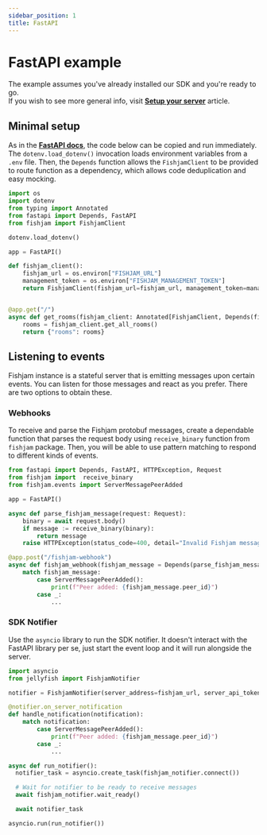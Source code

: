 ```yaml
---
sidebar_position: 1
title: FastAPI
---
```


# FastAPI example

The example assumes you've already installed our SDK and you're ready to go.  
If you wish to see more general info, visit [**Setup your server**](/production/server) article.

## Minimal setup

As in the [**FastAPI docs**](https://fastapi.tiangolo.com/tutorial/first-steps/), the code below can be copied and run immediately.
The `dotenv.load_dotenv()` invocation loads environment variables from a `.env` file.
Then, the `Depends` function allows the `FishjamClient` to be provided to route function as a dependency, which allows code deduplication and easy mocking.

```python
import os
import dotenv
from typing import Annotated
from fastapi import Depends, FastAPI
from fishjam import FishjamClient

dotenv.load_dotenv()

app = FastAPI()

def fishjam_client():
    fishjam_url = os.environ["FISHJAM_URL"]
    management_token = os.environ["FISHJAM_MANAGEMENT_TOKEN"]
    return FishjamClient(fishjam_url=fishjam_url, management_token=management_token)


@app.get("/")
async def get_rooms(fishjam_client: Annotated[FishjamClient, Depends(fishjam_client)]):
    rooms = fishjam_client.get_all_rooms()
    return {"rooms": rooms}
```

## Listening to events

Fishjam instance is a stateful server that is emitting messages upon certain events.
You can listen for those messages and react as you prefer.
There are two options to obtain these.

### Webhooks

To receive and parse the Fishjam protobuf messages, create a dependable function that parses the request body using `receive_binary` function from `fishjam` package.
Then, you will be able to use pattern matching to respond to different kinds of events.

```python
from fastapi import Depends, FastAPI, HTTPException, Request
from fishjam import  receive_binary
from fishjam.events import ServerMessagePeerAdded

app = FastAPI()

async def parse_fishjam_message(request: Request):
    binary = await request.body()
    if message := receive_binary(binary):
        return message
    raise HTTPException(status_code=400, detail="Invalid Fishjam message")

@app.post("/fishjam-webhook")
async def fishjam_webhook(fishjam_message = Depends(parse_fishjam_message)):
    match fishjam_message:
        case ServerMessagePeerAdded():
            print(f"Peer added: {fishjam_message.peer_id}")
        case _:
            ...
```

### SDK Notifier

Use the `asyncio` library to run the SDK notifier.
It doesn't interact with the FastAPI library per se, just start the event loop and it will run alongside the server.

```python
import asyncio
from jellyfish import FishjamNotifier

notifier = FishjamNotifier(server_address=fishjam_url, server_api_token=management_token)

@notifier.on_server_notification
def handle_notification(notification):
    match notification:
        case ServerMessagePeerAdded():
            print(f"Peer added: {fishjam_message.peer_id}")
        case _:
            ...

async def run_notifier():
  notifier_task = asyncio.create_task(fishjam_notifier.connect())

  # Wait for notifier to be ready to receive messages
  await fishjam_notifier.wait_ready()

  await notifier_task

asyncio.run(run_notifier())
```
